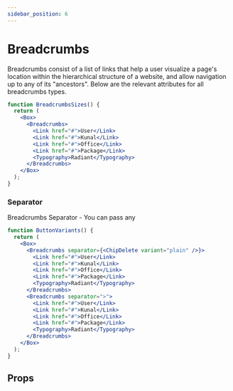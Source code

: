 ```yaml
---
sidebar_position: 6
---
```



# Breadcrumbs

Breadcrumbs consist of a list of links that help a user visualize a page's location within the hierarchical structure of a website, and allow navigation up to any of its "ancestors".
Below are the relevant attributes for all breadcrumbs types.

```jsx live
function BreadcrumbsSizes() {
  return (
    <Box>
      <Breadcrumbs>
        <Link href="#">User</Link>
        <Link href="#">Kunal</Link>
        <Link href="#">Office</Link>
        <Link href="#">Package</Link>
        <Typography>Radiant</Typography>
      </Breadcrumbs>
    </Box>
  );
}
```

### Separator

Breadcrumbs Separator - You can pass any

```jsx live
function ButtonVariants() {
  return (
    <Box>
      <Breadcrumbs separator={<ChipDelete variant="plain" />}>
        <Link href="#">User</Link>
        <Link href="#">Kunal</Link>
        <Link href="#">Office</Link>
        <Link href="#">Package</Link>
        <Typography>Radiant</Typography>
      </Breadcrumbs>
      <Breadcrumbs separator=">">
        <Link href="#">User</Link>
        <Link href="#">Kunal</Link>
        <Link href="#">Office</Link>
        <Link href="#">Package</Link>
        <Typography>Radiant</Typography>
      </Breadcrumbs>
    </Box>
  );
}
```

## Props

<PropsTable name="Breadcrumbs" />
